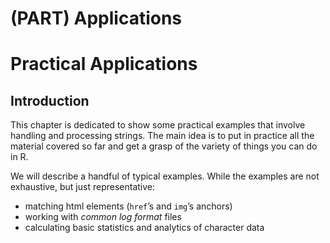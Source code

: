 # (PART) Applications {-}

# Practical Applications {#applications}

## Introduction

This chapter is dedicated to show some practical examples that involve handling and processing strings. The main idea is to put in practice all the material covered so far and get a grasp of the variety of things you can do in R.


We will describe a handful of typical examples. While the examples are not exhaustive, but just representative:

- matching html elements (`href`'s and `img`'s anchors)
- working with _common log format_ files
- calculating basic statistics and analytics of character data

